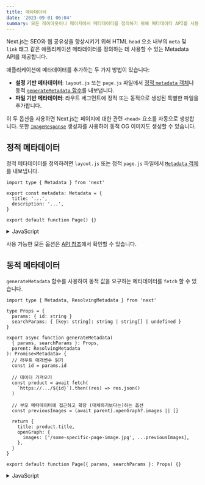 ```yaml
---
title: 메타데이터
date: '2023-09-01 06:04'
summary: 모든 레이아웃이나 페이지에서 메타데이터를 정의하기 위해 메타데이터 API를 사용하세요.
---
```


<TOCInline toc={props.toc} asDisclosure />


Next.js는 SEO와 웹 공유성을 향상시키기 위해 HTML `head` 요소 내부의 `meta` 및 `link` 태그 같은 애플리케이션 메타데이터를 정의하는 데 사용할 수 있는 Metadata API를 제공합니다.

애플리케이션에 메타데이터를 추가하는 두 가지 방법이 있습니다:

- **설정 기반 메타데이터**: `layout.js` 또는 `page.js` 파일에서 [정적 `metadata` 객체](/docs/app/api-reference/functions/generate-metadata#metadata-object)나 동적 [`generateMetadata` 함수](/docs/app/api-reference/functions/generate-metadata#generatemetadata-function)를 내보냅니다.
- **파일 기반 메타데이터**: 라우트 세그먼트에 정적 또는 동적으로 생성된 특별한 파일을 추가합니다.

이 두 옵션을 사용하면 Next.js는 페이지에 대한 관련 `<head>` 요소를 자동으로 생성합니다. 또한 [`ImageResponse`](/docs/app/api-reference/functions/image-response) 생성자를 사용하여 동적 OG 이미지도 생성할 수 있습니다.

## 정적 메타데이터

정적 메타데이터를 정의하려면 `layout.js` 또는 정적 `page.js` 파일에서 [`Metadata` 객체](/docs/app/api-reference/functions/generate-metadata#metadata-object)를 내보냅니다.

```tsx filename="layout.tsx / page.tsx" switcher
import type { Metadata } from 'next'

export const metadata: Metadata = {
  title: '...',
  description: '...',
}

export default function Page() {}
```
<details>
    <summary>JavaScript</summary>

```jsx filename="layout.js / page.js" switcher
export const metadata = {
  title: '...',
  description: '...',
}

export default function Page() {}
```
</details>

사용 가능한 모든 옵션은 [API 참조](/docs/app/api-reference/functions/generate-metadata)에서 확인할 수 있습니다.



## 동적 메타데이터

`generateMetadata` 함수를 사용하여 동적 값을 요구하는 메타데이터를 `fetch` 할 수 있습니다.

```tsx filename="app/products/[id]/page.tsx" switcher
import type { Metadata, ResolvingMetadata } from 'next'

type Props = {
  params: { id: string }
  searchParams: { [key: string]: string | string[] | undefined }
}

export async function generateMetadata(
  { params, searchParams }: Props,
  parent: ResolvingMetadata
): Promise<Metadata> {
  // 라우트 매개변수 읽기
  const id = params.id

  // 데이터 가져오기
  const product = await fetch(
    `https://.../${id}`).then((res) => res.json()
  )

  // 부모 메타데이터에 접근하고 확장 (대체하기보다는)하는 옵션
  const previousImages = (await parent).openGraph?.images || []

  return {
    title: product.title,
    openGraph: {
      images: ['/some-specific-page-image.jpg', ...previousImages],
    },
  }
}

export default function Page({ params, searchParams }: Props) {}
```
<details>
    <summary>JavaScript</summary>
```jsx filename="app/products/[id]/page.js" switcher
export async function generateMetadata({ params, searchParams }, parent) {
  // 라우트 매개변수 읽기
  const id = params.id

  // 데이터 가져오기
  const product = await fetch(
    `https://.../${id}`).then((res) => res.json()
  )

  // 부모 메타데이터에 접근하고 확장 (대체하기보다는)하는 옵션
  const previousImages = (await parent).openGraph?.images || []

  return {
    title: product.title,
    openGraph: {
      images: ['/some-specific-page-image.jpg', ...previousImages],
    },
  }
}

export default function Page({ params, searchParams }) {}
```
</details>

사용 가능한 모든 매개변수에 대해 [API 참조](/docs/app/api-reference/functions/generate-metadata)에서 확인하세요.

> **알아두면 좋은 점**:
>
> - `generateMetadata`를 통한 정적 및 동적 메타데이터는 **Server Components에서만 지원**됩니다.
> - `fetch` 요청은 `generateMetadata`, `generateStaticParams`, Layouts, Pages 및 Server Components의 동일한 데이터에 대해 자동으로 [메모화](/docs/app/building-your-application/caching#request-memoization)됩니다. `fetch`를 사용할 수 없는 경우 React [`cache`를 사용](/docs/app/building-your-application/caching#request-memoization)할 수 있습니다.
> - Next.js는 클라이언트에 UI를 스트리밍하기 전에 `generateMetadata` 내의 데이터 가져오기가 완료될 때까지 기다립니다. 이렇게 하면 [스트리밍된 응답](/docs/app/building-your-application/routing/loading-ui-and-streaming)의 첫 번째 부분에 `<head>` 태그가 포함됩니다.


## 파일 기반 메타데이터

메타데이터를 위해 사용할 수 있는 특별한 파일들은 다음과 같습니다:

- [favicon.ico, apple-icon.jpg, icon.jpg](/docs/app/api-reference/file-conventions/metadata/app-icons)
- [opengraph-image.jpg and twitter-image.jpg](/docs/app/api-reference/file-conventions/metadata/opengraph-image)
- [robots.txt](/docs/app/api-reference/file-conventions/metadata/robots)
- [sitemap.xml](/docs/app/api-reference/file-conventions/metadata/sitemap)

이들 파일들을 정적 메타데이터로 사용하거나 코드로 이 파일들을 프로그래밍적으로 생성할 수 있습니다.

구현과 예제는 [메타데이터 파일](/docs/app/api-reference/functions/generate-metadata) API 참조 및 [동적 이미지 생성](#dynamic-image-generation)에서 확인하세요.

## 동작

파일 기반 메타데이터는 더 높은 우선순위를 가지며, 설정 기반 메타데이터를 덮어씁니다.

### 기본 필드

메타데이터를 정의하지 않는 경로에도 항상 추가되는 두 개의 기본 `meta` 태그가 있습니다:

- [메타 문자셋 태그](https://developer.mozilla.org/docs/Web/HTML/Element/meta#attr-charset)는 웹사이트의 문자 인코딩을 설정합니다.
- [메타 뷰포트 태그](https://developer.mozilla.org/docs/Web/HTML/Viewport_meta_tag)는 웹사이트의 뷰포트 너비와 스케일을 다양한 장치에 맞게 조정합니다.

```html
<meta charset="utf-8" />
<meta name="viewport" content="width=device-width, initial-scale=1" />
```

> **알아두면 좋은 점**: 기본 [`viewport`](/docs/app/api-reference/functions/generate-metadata#viewport) 메타 태그를 덮어쓸 수 있습니다.

### 순서

메타데이터는 최종 `page.js` 세그먼트에 가장 가까운 세그먼트로부터 루트 세그먼트까지 순서대로 평가됩니다. 예를 들면:

1. `app/layout.tsx` (루트 레이아웃)
2. `app/blog/layout.tsx` (중첩된 블로그 레이아웃)
3. `app/blog/[slug]/page.tsx` (블로그 페이지)

### 병합

[평가 순서](#ordering)를 따라 같은 경로의 여러 세그먼트에서 내보낸 메타데이터 객체는 경로의 최종 메타데이터 출력물을 형성하기 위해 **얕게** 병합됩니다. 중복 키는 순서에 따라 **대체**됩니다.

이것은 [`openGraph`](/docs/app/api-reference/functions/generate-metadata#opengraph)와 [`robots`](/docs/app/api-reference/functions/generate-metadata#robots)와 같이 중첩된 필드를 가진 메타데이터가 이전 세그먼트에서 정의되면 마지막 세그먼트에서 **덮어쓰게** 됨을 의미합니다.


#### 필드 덮어쓰기

```jsx filename="app/layout.js"
export const metadata = {
  title: 'Acme',
  openGraph: {
    title: 'Acme',
    description: 'Acme는 ...입니다.',
  },
}
```
<details>
    <summary>JavaScript</summary>
```jsx filename="app/blog/page.js"
export const metadata = {
  title: '블로그',
  openGraph: {
    title: '블로그',
  },
}

// 출력:
// <title>블로그</title>
// <meta property="og:title" content="블로그" />
```
</details>

위 예제에서:

- `app/layout.js`의 `title`은 `app/blog/page.js`의 `title`로 **대체**됩니다.
- `app/layout.js`의 모든 `openGraph` 필드는 `app/blog/page.js`에서 `openGraph` 메타데이터를 설정하기 때문에 **대체**됩니다. `openGraph.description`이 없는 것에 주목하세요.

세그먼트간에 중첩된 필드를 공유하면서 다른 필드를 덮어쓰고 싶다면 별도의 변수로 분리할 수 있습니다:

```jsx filename="app/shared-metadata.js"
export const openGraphImage = { images: ['http://...'] }
```

```jsx filename="app/page.js"
import { openGraphImage } from './shared-metadata'

export const metadata = {
  openGraph: {
    ...openGraphImage,
    title: '홈',
  },
}
```
<details>
    <summary>JavaScript</summary>
```jsx filename="app/about/page.js"
import { openGraphImage } from '../shared-metadata'

export const metadata = {
  openGraph: {
    ...openGraphImage,
    title: '소개',
  },
}
```
</details>

위 예제에서, OG 이미지는 `app/layout.js`와 `app/about/page.js` 사이에서 공유되며 타이틀은 다릅니다.


#### 필드 상속

```jsx filename="app/layout.js"
export const metadata = {
  title: 'Acme',
  openGraph: {
    title: 'Acme',
    description: 'Acme는 ...입니다.',
  },
}
```

```jsx filename="app/about/page.js"
export const metadata = {
  title: '소개',
}

// 출력:
// <title>소개</title>
// <meta property="og:title" content="Acme" />
// <meta property="og:description" content="Acme는 ...입니다." />
```

**주의사항**

- `app/layout.js`의 `title`은 `app/about/page.js`의 `title`로 **대체**됩니다.
- `app/about/page.js`가 `openGraph` 메타데이터를 설정하지 않기 때문에 `app/layout.js`의 모든 `openGraph` 필드가 **상속**됩니다.

## 동적 이미지 생성

`ImageResponse` 생성자를 사용하면 JSX와 CSS를 이용하여 동적 이미지를 생성할 수 있습니다. 이는 Open Graph 이미지, Twitter 카드 등의 소셜 미디어 이미지를 생성하기에 유용합니다.

`ImageResponse`는 [Edge Runtime](/docs/app/building-your-application/rendering/edge-and-nodejs-runtimes#edge-runtime)을 사용하며, Next.js는 자동으로 엣지에서 캐싱된 이미지에 올바른 헤더를 추가하여 성능을 향상시키고 다시 계산을 줄입니다.

이를 사용하려면 `next/server`에서 `ImageResponse`를 가져올 수 있습니다:

```jsx filename="app/about/route.js"
import { ImageResponse } from 'next/server'

export const runtime = 'edge'

export async function GET() {
  return new ImageResponse(
    (
      <div
        style={{
          fontSize: 128,
          background: 'white',
          width: '100%',
          height: '100%',
          display: 'flex',
          textAlign: 'center',
          alignItems: 'center',
          justifyContent: 'center',
        }}
      >
        안녕, 세상아!
      </div>
    ),
    {
      width: 1200,
      height: 600,
    }
  )
}
```

`ImageResponse`는 [Route Handlers](/docs/app/building-your-application/routing/route-handlers) 및 파일 기반 메타데이터를 포함한 다른 Next.js API와 잘 통합됩니다. 예를 들어, `opengraph-image.tsx` 파일에서 `ImageResponse`를 사용하여 빌드 시간 또는 요청 시간에 동적으로 Open Graph 이미지를 생성할 수 있습니다.

`ImageResponse`는 flexbox와 절대 위치 지정, 사용자 정의 폰트, 텍스트 줄 바꿈, 중앙 정렬 및 중첩된 이미지를 포함한 일반적인 CSS 속성을 지원합니다. [지원되는 CSS 속성의 전체 목록을 확인하십시오](/docs/app/api-reference/functions/image-response).

> **알아두면 좋아요**:
>
> - 예제는 [Vercel OG Playground](https://og-playground.vercel.app/)에서 확인할 수 있습니다.
> - `ImageResponse`는 HTML과 CSS를 PNG로 변환하기 위해 [@vercel/og](https://vercel.com/docs/concepts/functions/edge-functions/og-image-generation), [Satori](https://github.com/vercel/satori), 및 Resvg를 사용합니다.
> - 오직 Edge Runtime만 지원됩니다. 기본 Node.js 런타임은 작동하지 않습니다.
> - flexbox와 CSS 속성의 부분 집합만 지원됩니다. 고급 레이아웃(예: `display: grid`)은 작동하지 않습니다.
> - 번들 최대 크기는 `500KB`입니다. 번들 크기에는 JSX, CSS, 폰트, 이미지 및 기타 모든 자산이 포함됩니다. 제한을 초과하는 경우 자산의 크기를 줄이거나 런타임에 가져올 수 있습니다.
> - `ttf`, `otf`, 및 `woff` 폰트 형식만 지원됩니다. 폰트 파싱 속도를 최대화하기 위해 `ttf` 또는 `otf`가 `woff`보다 선호됩니다.

---


## JSON-LD

[JSON-LD](https://json-ld.org/)는 검색 엔진이 귀하의 콘텐츠를 이해하는 데 사용할 수 있는 구조화된 데이터 형식입니다. 예를 들면, 이를 사용하여 사람, 이벤트, 조직, 영화, 책, 레시피 등 많은 종류의 엔터티를 설명할 수 있습니다.

현재 JSON-LD에 대한 추천 방식은 `layout.js` 또는 `page.js` 컴포넌트 내에서 구조화된 데이터를 `<script>` 태그로 렌더링하는 것입니다. 예를 들면:

```tsx filename="app/products/[id]/page.tsx" switcher
export default async function Page({ params }) {
  const product = await getProduct(params.id)

  const jsonLd = {
    '@context': 'https://schema.org',
    '@type': 'Product',
    name: product.name,
    image: product.image,
    description: product.description,
  }

  return (
    <section>
      {/* 페이지에 JSON-LD 추가 */}
      <script
        type="application/ld+json"
        dangerouslySetInnerHTML={{ __html: JSON.stringify(jsonLd) }}
      />
      {/* ... */}
    </section>
  )
}
```
<details>
    <summary>JavaScript</summary>
```jsx filename="app/products/[id]/page.js" switcher
export default async function Page({ params }) {
  const product = await getProduct(params.id)

  const jsonLd = {
    '@context': 'https://schema.org',
    '@type': 'Product',
    name: product.name,
    image: product.image,
    description: product.description,
  }

  return (
    <section>
      {/* 페이지에 JSON-LD 추가 */}
      <script
        type="application/ld+json"
        dangerouslySetInnerHTML={{ __html: JSON.stringify(jsonLd) }}
      />
      {/* ... */}
    </section>
  )
}
```
</details>

구조화된 데이터를 [Rich Results Test](https://search.google.com/test/rich-results)로 Google에 대하여 검증하고 테스트하거나 일반적인 [Schema Markup Validator](https://validator.schema.org/)를 사용할 수 있습니다.

TypeScript를 사용하여 [`schema-dts`](https://www.npmjs.com/package/schema-dts)와 같은 커뮤니티 패키지로 JSON-LD를 타입화 할 수 있습니다:

```tsx
import { Product, WithContext } from 'schema-dts'

const jsonLd: WithContext<Product> = {
  '@context': 'https://schema.org',
  '@type': 'Product',
  name: 'Next.js 스티커',
  image: 'https://nextjs.org/imgs/sticker.png',
  description: '정적의 속도에서 동적으로.',
}
```
